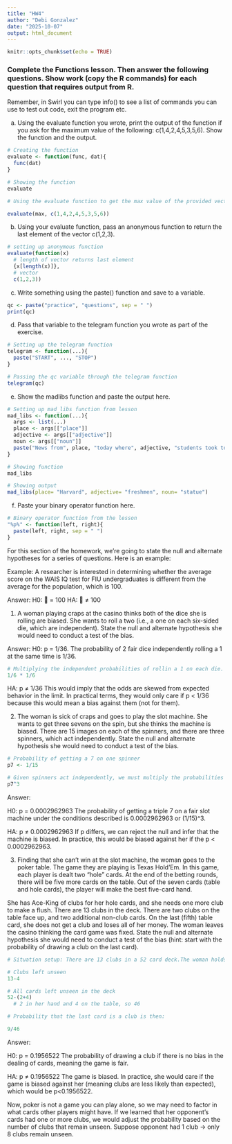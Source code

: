 ```yaml
---
title: "HW4"
author: "Debi Gonzalez"
date: "2025-10-07"
output: html_document
---
```


```r
knitr::opts_chunk$set(echo = TRUE)
```


### Complete the Functions lesson. Then answer the following questions. Show work (copy the R commands) for each question that requires output from R.

Remember, in Swirl you can type info() to see a list of commands you can use to test out code, exit the program etc.

a.	Using the evaluate function you wrote, print the output of the function if you ask for the maximum value of the following: c(1,4,2,4,5,3,5,6). Show the function and the output.
```r

# Creating the function
evaluate <- function(func, dat){
  func(dat)
}

# Showing the function
evaluate

# Using the evaluate function to get the max value of the provided vector

evaluate(max, c(1,4,2,4,5,3,5,6))
```


b.	Using your evaluate function, pass an anonymous function to return the last element of the vector c(1,2,3).

```r

# setting up anonymous function
evaluate(function(x)
  # length of vector returns last element
  {x[length(x)]}, 
  # vector
  c(1,2,3))
```

c.	Write something using the paste() function and save to a variable.
```r
qc <- paste("practice", "questions", sep = " ")
print(qc)
```


d.	Pass that variable to the telegram function you wrote as part of the exercise.

```r

# Setting up the telegram function
telegram <- function(...){
  paste("START", ..., "STOP")
}

# Passing the qc variable through the telegram function
telegram(qc)
```


e.	Show the madlibs function and paste the output here.

```r

# Setting up mad_libs function from lesson
mad_libs <- function(...){
  args <- list(...)
  place <- args[["place"]]
  adjective <- args[["adjective"]]
  noun <- args[["noun"]]
  paste("News from", place, "today where", adjective, "students took to the streets in protest of the new", noun, "being installed on campus.")
}

# Showing function
mad_libs

# Showing output
mad_libs(place= "Harvard", adjective= "freshmen", noun= "statue")

```

f.	Paste your binary operator function here.
```r

# Binary operator function from the lesson
"%p%" <- function(left, right){ 
  paste(left, right, sep = " ")
}

```


For this section of the homework, we’re going to state the null and alternate hypotheses for a series of questions. Here is an example:

Example: A researcher is interested in determining whether the average score on the WAIS IQ test for FIU undergraduates is different from the average for the population, which is 100.

Answer: 
H0:  = 100
HA:  ≠ 100

1.	A woman playing craps at the casino thinks both of the dice she is rolling are biased. She wants to roll a two (i.e., a one on each six-sided die, which are independent). State the null and alternate hypothesis she would need to conduct a test of the bias.

Answer:
H0: p = 1/36.
The probability of 2 fair dice independently rolling a 1 at the same time is 1/36.

```r

# Multiplying the independent probabilities of rollin a 1 on each die.
1/6 * 1/6
```

HA: p ≠ 1/36 
This would imply that the odds are skewed from expected behavior in the limit. In practical terms, they would only care if p < 1/36 because this would mean a bias against them (not for them).

2.	The woman is sick of craps and goes to play the slot machine. She wants to get three sevens on the spin, but she thinks the machine is biased. There are 15 images on each of the spinners, and there are three spinners, which act independently. State the null and alternate hypothesis she would need to conduct a test of the bias.

```r

# Probability of getting a 7 on one spinner
p7 <- 1/15

# Given spinners act independently, we must multiply the probabilities of each wheel
p7^3

```

Answer:

H0: p = 0.0002962963
The probability of getting a triple 7 on a fair slot machine under the conditions described is 0.0002962963 or (1/15)^3.

HA: p ≠ 0.0002962963
If p differs, we can reject the null and infer that the machine is biased. In practice, this would be biased against her if the p < 0.0002962963.

3.	Finding that she can’t win at the slot machine, the woman goes to the poker table. The game they are playing is Texas Hold’Em. In this game, each player is dealt two “hole” cards. At the end of the betting rounds, there will be five more cards on the table. Out of the seven cards (table and hole cards), the player will make the best five-card hand.


She has Ace-King of clubs for her hole cards, and she needs one more club to make a flush. There are 13 clubs in the deck. There are two clubs on the table face up, and two additional non-club cards. On the last (fifth) table card, she does not get a club and loses all of her money. The woman leaves the casino thinking the card game was fixed. State the null and alternate hypothesis she would need to conduct a test of the bias (hint: start with the probability of drawing a club on the last card). 

```r

# Situation setup: There are 13 clubs in a 52 card deck.The woman holds 2 clubs (Ace, King clubs). There are 2 clubs and 2 non-club cards visible on the table before the last card is drawn, which means 4 clubs are already known (2 in her hand + 2 on the table).

# Clubs left unseen
13-4

# All cards left unseen in the deck
52-(2+4)
  # 2 in her hand and 4 on the table, so 46

# Probability that the last card is a club is then:

9/46

```

Answer:

H0: p = 0.1956522
The probability of drawing a club if there is no bias in the dealing of cards, meaning the game is fair.

HA: p ≠ 0.1956522
The game is biased. In practice, she would care if the game is biased against her (meaning clubs are less likely than expected), which would be p<0.1956522.

Now, poker is not a game you can play alone, so we may need to factor in what cards other players might have. If we learned that her opponent’s cards had one or more clubs, we would adjust the probability based on the number of clubs that remain unseen. 
Suppose opponent had 1 club → only 8 clubs remain unseen.